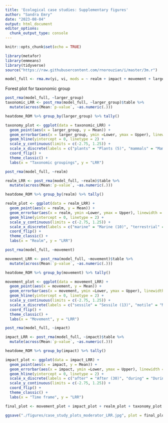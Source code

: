 ```yaml
---
title: 'Ecological case studies: Supplementary figures'
author: "Sandra Emry"
date: "2023-08-04"
output: html_document
editor_options: 
  chunk_output_type: console
---
```




```r
knitr::opts_chunk$set(echo = TRUE)

library(metafor)
library(emmeans)
library(tidyverse)
source("https://raw.githubusercontent.com/rnorouzian/i/master/3m.r")

model_full <- rma.mv(yi, vi, mods = ~ realm + impact + movement + larger_group, method = "ML", random = ~1|study_id, data = heatdome_ROM, dfs = "contain")
```

Forest plot for taxonomic group

```r

post_rma(model_full, ~larger_group)
taxonomic_LRR <- post_rma(model_full, ~larger_group)$table %>% 
  mutate(across(Mean:`p-value`, ~as.numeric(.)))

heatdome_ROM %>% group_by(larger_group) %>% tally()

taxonomy_plot <- ggplot(data = taxonomic_LRR) + 
  geom_point(aes(x = larger_group, y = Mean)) + 
  geom_errorbar(aes(x = larger_group, ymin =Lower, ymax = Upper), linewidth = 0.4, width = 0.2) + 
  geom_hline(yintercept = 0, linetype = 2) + 
  scale_y_continuous(limits = c(-2.75, 1.25)) +
  scale_x_discrete(labels = c("plants" = "Plants (5)", "mammals" = "Mammals (14)", "invertebrates" = "Invertebrates (11)", "birds" = "Birds (15)")) + 
  coord_flip() + 
  theme_classic() + 
  labs(x = "Taxonomic groupings", y = "LRR")
```

```r

post_rma(model_full, ~realm)

realm_LRR <- post_rma(model_full, ~realm)$table %>% 
  mutate(across(Mean:`p-value`, ~as.numeric(.)))

heatdome_ROM %>% group_by(realm) %>% tally()

realm_plot <- ggplot(data = realm_LRR) + 
  geom_point(aes(x = realm, y = Mean)) + 
  geom_errorbar(aes(x = realm, ymin =Lower, ymax = Upper), linewidth = 0.4, width = 0.2) + 
  geom_hline(yintercept = 0, linetype = 2) + 
  scale_y_continuous(limits = c(-2.75, 1.25)) +
  scale_x_discrete(labels = c("marine" = "Marine (10)", "terrestrial" = "Terrestrial (35)")) + 
  coord_flip() + 
  theme_classic() + 
  labs(x = "Realm", y = "LRR")
```

```r

post_rma(model_full, ~movement)

movement_LRR <- post_rma(model_full, ~movement)$table %>% 
  mutate(across(Mean:`p-value`, ~as.numeric(.)))

heatdome_ROM %>% group_by(movement) %>% tally()

movement_plot <- ggplot(data = movement_LRR) + 
  geom_point(aes(x = movement, y = Mean)) + 
  geom_errorbar(aes(x = movement, ymin =Lower, ymax = Upper), linewidth = 0.4, width = 0.2) + 
  geom_hline(yintercept = 0, linetype = 2) + 
  scale_y_continuous(limits = c(-2.75, 1.25)) +
  scale_x_discrete(labels = c("sessile" = "Sessile (13)", "motile" = "Motile (32)")) + 
  coord_flip() + 
  theme_classic() + 
  labs(x = "Movement", y = "LRR")
```


```r

post_rma(model_full, ~impact)

impact_LRR <- post_rma(model_full, ~impact)$table %>% 
  mutate(across(Mean:`p-value`, ~as.numeric(.)))

heatdome_ROM %>% group_by(impact) %>% tally()

impact_plot <- ggplot(data = impact_LRR) + 
  geom_point(aes(x = impact, y = Mean)) + 
  geom_errorbar(aes(x = impact, ymin =Lower, ymax = Upper), linewidth = 0.4, width = 0.2) + 
  geom_hline(yintercept = 0, linetype = 2) + 
  scale_x_discrete(labels = c("after" = "After (30)", "during" = "During (15)")) + 
  scale_y_continuous(limits = c(-2.75, 1.25)) +
  coord_flip() + 
  theme_classic() + 
  labs(x = "Time frame", y = "LRR")
```

```r

final_plot <- movement_plot + impact_plot + realm_plot + taxonomy_plot 

ggsave("./figures/case_study_plots_moderator_LRR.jpg", plot = final_plot)

```
